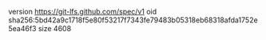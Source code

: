 version https://git-lfs.github.com/spec/v1
oid sha256:5bd42a9c1718f5e80f53217f7343fe79483b05318eb68318afda1752e5ea46f3
size 4608
